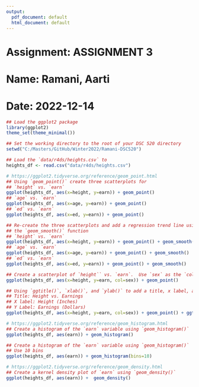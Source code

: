 ```yaml
---
output:
  pdf_document: default
  html_document: default
---
```

# Assignment: ASSIGNMENT 3
# Name: Ramani, Aarti
# Date: 2022-12-14
```r
## Load the ggplot2 package
library(ggplot2)
theme_set(theme_minimal())

## Set the working directory to the root of your DSC 520 directory
setwd("C:/Masters/GitHub/Winter2022/Ramani-DSC520")

## Load the `data/r4ds/heights.csv` to
heights_df <- read.csv("data/r4ds/heights.csv")

# https://ggplot2.tidyverse.org/reference/geom_point.html
## Using `geom_point()` create three scatterplots for
## `height` vs. `earn`
ggplot(heights_df, aes(x=height, y=earn)) + geom_point()
## `age` vs. `earn`
ggplot(heights_df, aes(x=age, y=earn)) + geom_point()
## `ed` vs. `earn`
ggplot(heights_df, aes(x=ed, y=earn)) + geom_point()

## Re-create the three scatterplots and add a regression trend line using
## the `geom_smooth()` function
## `height` vs. `earn`
ggplot(heights_df, aes(x=height, y=earn)) + geom_point() + geom_smooth()
## `age` vs. `earn`
ggplot(heights_df, aes(x=age, y=earn)) + geom_point() + geom_smooth()
## `ed` vs. `earn`
ggplot(heights_df, aes(x=ed, y=earn)) + geom_point() + geom_smooth()

## Create a scatterplot of `height`` vs. `earn`.  Use `sex` as the `col` (color) attribute
ggplot(heights_df, aes(x=height, y=earn, col=sex)) + geom_point()

## Using `ggtitle()`, `xlab()`, and `ylab()` to add a title, x label, and y label to the previous plot
## Title: Height vs. Earnings
## X label: Height (Inches)
## Y Label: Earnings (Dollars)
ggplot(heights_df, aes(x=height, y=earn, col=sex)) + geom_point() + ggtitle("Height vs. Earnings") + xlab("Height (Inches)") + ylab("Earnings (Dollars)")

# https://ggplot2.tidyverse.org/reference/geom_histogram.html
## Create a histogram of the `earn` variable using `geom_histogram()`
ggplot(heights_df, aes(earn)) + geom_histogram()

## Create a histogram of the `earn` variable using `geom_histogram()`
## Use 10 bins
ggplot(heights_df, aes(earn)) + geom_histogram(bins=10)

# https://ggplot2.tidyverse.org/reference/geom_density.html
## Create a kernel density plot of `earn` using `geom_density()`
ggplot(heights_df, aes(earn)) +  geom_density()
```
